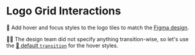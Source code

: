 # Logo Grid Interactions

<EpicVideo url="https://www.epicweb.dev/workshops/pixel-perfect-figma-to-tailwind/interaction/logo-interaction-styling" />

🐨 Add hover and focus styles to the logo tiles to match the [Figma design](https://www.figma.com/file/P7JAJ2NX6SOw72iTa8eyjl/Pixel-Perfect-Tailwind?type=design&node-id=37-3320&mode=design&t=qBd9ZrvMGmFMPqNW-4).

👨‍💼 The design team did not specify anything transition-wise, so let's use the [📜 default `transition`](https://tailwindcss.com/docs/transition-property) for the hover styles.

